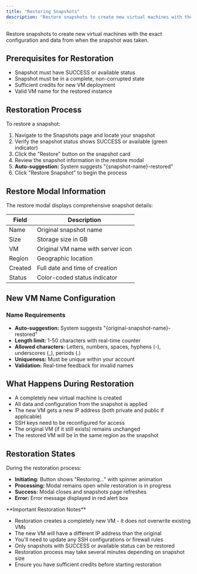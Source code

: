 ```yaml
---
title: "Restoring Snapshots"
description: "Restore snapshots to create new virtual machines with the exact configuration and data from when the snapshot was taken"
---
```


Restore snapshots to create new virtual machines with the exact configuration and data from when the snapshot was taken.

## Prerequisites for Restoration

- Snapshot must have SUCCESS or available status
- Snapshot must be in a complete, non-corrupted state
- Sufficient credits for new VM deployment
- Valid VM name for the restored instance


## Restoration Process

To restore a snapshot:

1. Navigate to the Snapshots page and locate your snapshot
2. Verify the snapshot status shows SUCCESS or available (green indicator)
3. Click the "Restore" button on the snapshot card
4. Review the snapshot information in the restore modal
5. **Auto-suggestion:** System suggests "{snapshot-name}-restored"
6. Click "Restore Snapshot" to begin the process

## Restore Modal Information

The restore modal displays comprehensive snapshot details:

| Field | Description |
|-------|-------------|
| Name | Original snapshot name |
| Size | Storage size in GB |
| VM | Original VM name with server icon |
| Region | Geographic location |
| Created | Full date and time of creation |
| Status | Color-coded status indicator |

## New VM Name Configuration

### Name Requirements

- **Auto-suggestion:** System suggests "{original-snapshot-name}-restored"
- **Length limit:** 1-50 characters with real-time counter
- **Allowed characters:** Letters, numbers, spaces, hyphens (-), underscores (_), periods (.)
- **Uniqueness:** Must be unique within your account
- **Validation:** Real-time feedback for invalid names

## What Happens During Restoration

- A completely new virtual machine is created
- All data and configuration from the snapshot is applied
- The new VM gets a new IP address (both private and public if applicable)
- SSH keys need to be reconfigured for access
- The original VM (if it still exists) remains unchanged
- The restored VM will be in the same region as the snapshot

## Restoration States

During the restoration process:

- **Initiating:** Button shows "Restoring..." with spinner animation
- **Processing:** Modal remains open while restoration is in progress
- **Success:** Modal closes and snapshots page refreshes
- **Error:** Error message displayed in red alert box

<Warning>
**Important Restoration Notes**

- Restoration creates a completely new VM - it does not overwrite existing VMs
- The new VM will have a different IP address than the original
- You'll need to update any SSH configurations or firewall rules
- Only snapshots with SUCCESS or available status can be restored
- Restoration process may take several minutes depending on snapshot size
- Ensure you have sufficient credits before starting restoration
</Warning>
